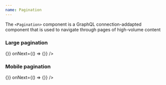 ```yaml
---
name: Pagination
---
```


The `<Pagination>` component is a GraphQL connection-addapted component that is
used to navigate through pages of high-volume content

### Large pagination

<Playground>
	<Flex justifyContent="flex-start">
		<LargePagination
			hasNextPage
			pageCursors={{
				first: { page: 1, cursor: "Y3Vyc29yMg==", isCurrent: false },
				last: { page: 20, cursor: "Y3Vyc29yMw==", isCurrent: false },
				around: [
					{ page: 6, cursor: "Y3Vyc29yMw==", isCurrent: true },
					{ page: 7, cursor: "Y3Vyc29yMg==", isCurrent: false },
					{ page: 8, cursor: "Y3Vyc29yMw==", isCurrent: false },
					{ page: 9, cursor: "Y3Vyc29yMw==", isCurrent: false },
				],
				previous: { page: 5, cursor: "Y3Vyc29yMw==", isCurrent: false },
				" $refType": null,
			}}
			onClick={() => {}}
			onNext={() => {}}
		/>
	</Flex>
</Playground>

### Mobile pagination

<Playground>
	<SmallPagination
		hasNextPage
		pageCursors={{
			first: { page: 1, cursor: "Y3Vyc29yMg==", isCurrent: false },
			last: { page: 20, cursor: "Y3Vyc29yMw==", isCurrent: false },
			around: [
				{ page: 6, cursor: "Y3Vyc29yMw==", isCurrent: true },
				{ page: 7, cursor: "Y3Vyc29yMg==", isCurrent: false },
				{ page: 8, cursor: "Y3Vyc29yMw==", isCurrent: false },
				{ page: 9, cursor: "Y3Vyc29yMw==", isCurrent: false },
			],
			previous: { page: 5, cursor: "Y3Vyc29yMw==", isCurrent: false },
		}}
		onClick={() => {}}
		onNext={() => {}}
	/>
</Playground>
